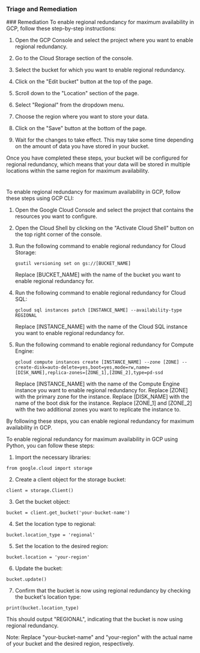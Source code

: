 
### Triage and Remediation
<Tabs>
<Tab title='Remediation'>
### Remediation

<AccordionGroup>
<Accordion title='Using Console' defaultOpen='true'>
To enable regional redundancy for maximum availability in GCP, follow these step-by-step instructions:

1. Open the GCP Console and select the project where you want to enable regional redundancy.

2. Go to the Cloud Storage section of the console.

3. Select the bucket for which you want to enable regional redundancy.

4. Click on the "Edit bucket" button at the top of the page.

5. Scroll down to the "Location" section of the page.

6. Select "Regional" from the dropdown menu.

7. Choose the region where you want to store your data.

8. Click on the "Save" button at the bottom of the page.

9. Wait for the changes to take effect. This may take some time depending on the amount of data you have stored in your bucket.

Once you have completed these steps, your bucket will be configured for regional redundancy, which means that your data will be stored in multiple locations within the same region for maximum availability.

#
</Accordion>

<Accordion title='Using CLI'>
To enable regional redundancy for maximum availability in GCP, follow these steps using GCP CLI:

1. Open the Google Cloud Console and select the project that contains the resources you want to configure.

2. Open the Cloud Shell by clicking on the "Activate Cloud Shell" button on the top right corner of the console.

3. Run the following command to enable regional redundancy for Cloud Storage:

   ```
   gsutil versioning set on gs://[BUCKET_NAME]
   ```
   Replace [BUCKET_NAME] with the name of the bucket you want to enable regional redundancy for.

4. Run the following command to enable regional redundancy for Cloud SQL:

   ```
   gcloud sql instances patch [INSTANCE_NAME] --availability-type REGIONAL
   ```
   Replace [INSTANCE_NAME] with the name of the Cloud SQL instance you want to enable regional redundancy for.

5. Run the following command to enable regional redundancy for Compute Engine:

   ```
   gcloud compute instances create [INSTANCE_NAME] --zone [ZONE] --create-disk=auto-delete=yes,boot=yes,mode=rw,name=[DISK_NAME],replica-zones=[ZONE_1],[ZONE_2],type=pd-ssd
   ```
   Replace [INSTANCE_NAME] with the name of the Compute Engine instance you want to enable regional redundancy for. Replace [ZONE] with the primary zone for the instance. Replace [DISK_NAME] with the name of the boot disk for the instance. Replace [ZONE_1] and [ZONE_2] with the two additional zones you want to replicate the instance to.

By following these steps, you can enable regional redundancy for maximum availability in GCP.
</Accordion>

<Accordion title='Using Python'>
To enable regional redundancy for maximum availability in GCP using Python, you can follow these steps:

1. Import the necessary libraries:

```
from google.cloud import storage
```

2. Create a client object for the storage bucket:

```
client = storage.Client()
```

3. Get the bucket object:

```
bucket = client.get_bucket('your-bucket-name')
```

4. Set the location type to regional:

```
bucket.location_type = 'regional'
```

5. Set the location to the desired region:

```
bucket.location = 'your-region'
```

6. Update the bucket:

```
bucket.update()
```

7. Confirm that the bucket is now using regional redundancy by checking the bucket's location type:

```
print(bucket.location_type)
```

This should output "REGIONAL", indicating that the bucket is now using regional redundancy.

Note: Replace "your-bucket-name" and "your-region" with the actual name of your bucket and the desired region, respectively.
</Accordion>

</AccordionGroup>
</Tab>
</Tabs>

